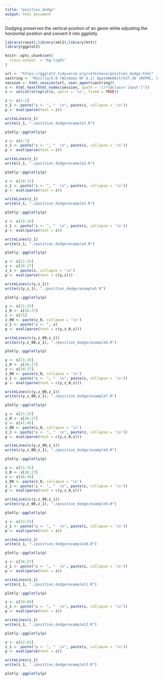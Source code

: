 ```yaml
---
title: "position_dodge"
output: html_document
---
```


Dodging preserves the vertical position of an geom while adjusting the horizontal position and convert it into ggplotly

```r
library(rvest);library(xml2);library(httr)
library(ggplot2)

knitr::opts_chunk$set(
  class.output  = "bg-light"
)
```

```r
url <- "https://ggplot2.tidyverse.org/reference/position_dodge.html"
uastring <- "Mozilla/5.0 (Windows NT 6.1) AppleWebKit/537.36 (KHTML, like Gecko) Chrome/88.0.4324.190 Safari/537.36"
session <- html_session(url, user_agent(uastring))
s <- html_text(html_nodes(session, xpath = "//*[@class='input']"))
s <- unlist(strsplit(s, split = '\n', fixed = TRUE))
```

```r
z <- s[1:2]
z_1 <- paste("p <- ", "  \n", paste(z, collapse = '\n'))
p <- eval(parse(text = z))
```

```r
writeLines(z_1)
write(z_1, "./position_dodge/example1.R")
```

```r
plotly::ggplotly(p)
```

```r
z <- s[6:7]
z_1 <- paste("p <- ", "  \n", paste(z, collapse = '\n'))
p <- eval(parse(text = z))
```

```r
writeLines(z_1)
write(z_1, "./position_dodge/example2.R")
```

```r
plotly::ggplotly(p)
```

```r
z <- s[10:11]
z_1 <- paste("p <- ", "  \n", paste(z, collapse = '\n'))
p <- eval(parse(text = z))
```

```r
writeLines(z_1)
write(z_1, "./position_dodge/example3.R")
```

```r
plotly::ggplotly(p)
```

```r
z <- s[15:16]
z_1 <- paste("p <- ", "  \n", paste(z, collapse = '\n'))
p <- eval(parse(text = z))
```

```r
writeLines(z_1)
write(z_1, "./position_dodge/example4.R")
```

```r
plotly::ggplotly(p)
```

```r
y <- s[21:25]
z <- s[26:27]
z_1 <- paste(z, collapse = '\n')
p <- eval(parse(text = c(y,z)))
```

```r
writeLines(c(y,z_1))
write(c(y,z_1), "./position_dodge/example5.R")
```

```r
plotly::ggplotly(p)
```

```r
y <- s[21:25]
z_0 <- s[26:27]
z <- s[31]
z_00 <- paste(z_0, collapse = '\n')
z_1 <- paste("p <- ", z)
p <- eval(parse(text = c(y,z_0,z)))
```

```r
writeLines(c(y,z_00,z_1))
write(c(y,z_00,z_1), "./position_dodge/example6.R")
```

```r
plotly::ggplotly(p)
```

```r
y <- s[21:25]
z_0 <- s[26:27]
z <- s[34:37]
z_00 <- paste(z_0, collapse = '\n')
z_1 <- paste("p <- ", "  \n", paste(z, collapse = '\n'))
p <- eval(parse(text = c(y,z_0,z)))
```

```r
writeLines(c(y,z_00,z_1))
write(c(y,z_00,z_1), "./position_dodge/example7.R")
```

```r
plotly::ggplotly(p)
```

```r
y <- s[21:25]
z_0 <- s[26:27]
z <- s[41:45]
z_00 <- paste(z_0, collapse = '\n')
z_1 <- paste("p <- ", "  \n", paste(z, collapse = '\n'))
p <- eval(parse(text = c(y,z_0,z)))
```

```r
writeLines(c(y,z_00,z_1))
write(c(y,z_00,z_1), "./position_dodge/example8.R")
```

```r
plotly::ggplotly(p)
```

```r
y <- s[21:25]
z_0 <- s[26:27]
z <- s[46:50]
z_00 <- paste(z_0, collapse = '\n')
z_1 <- paste("p <- ", "  \n", paste(z, collapse = '\n'))
p <- eval(parse(text = c(y,z_0,z)))
```

```r
writeLines(c(y,z_00,z_1))
write(c(y,z_00,z_1), "./position_dodge/example9.R")
```

```r
plotly::ggplotly(p)
```

```r
z <- s[53:54]
z_1 <- paste("p <- ", "  \n", paste(z, collapse = '\n'))
p <- eval(parse(text = z))
```

```r
writeLines(z_1)
write(z_1, "./position_dodge/example10.R")
```

```r
plotly::ggplotly(p)
```

```r
z <- s[56:57]
z_1 <- paste("p <- ", "  \n", paste(z, collapse = '\n'))
p <- eval(parse(text = z))
```

```r
writeLines(z_1)
write(z_1, "./position_dodge/example11.R")
```

```r
plotly::ggplotly(p)
```

```r
z <- s[59:60]
z_1 <- paste("p <- ", "  \n", paste(z, collapse = '\n'))
p <- eval(parse(text = z))
```

```r
writeLines(z_1)
write(z_1, "./position_dodge/example12.R")
```

```r
plotly::ggplotly(p)
```

```r
z <- s[62:63]
z_1 <- paste("p <- ", "  \n", paste(z, collapse = '\n'))
p <- eval(parse(text = z))
```

```r
writeLines(z_1)
write(z_1, "./position_dodge/example13.R")
```

```r
plotly::ggplotly(p)
```
